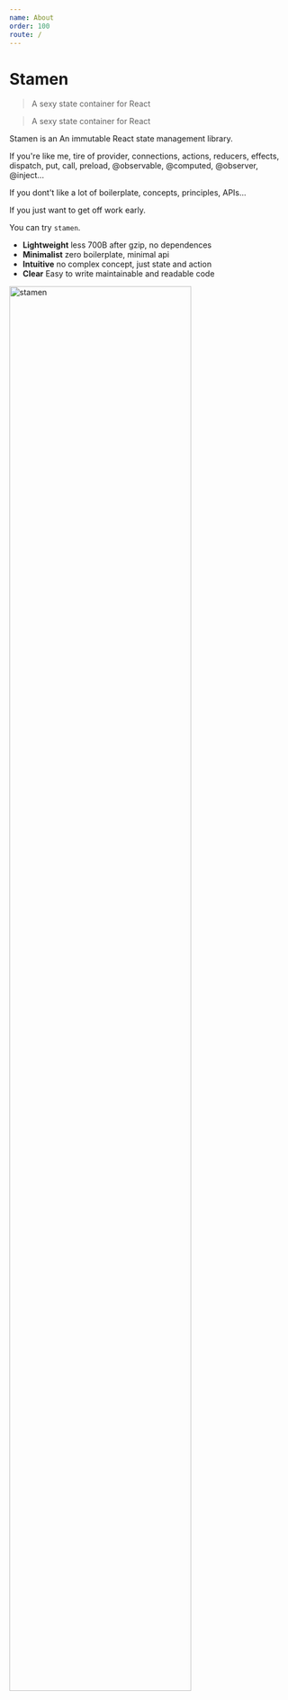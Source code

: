 ```yaml
---
name: About
order: 100
route: /
---
```


# Stamen

> A sexy state container for React

> A sexy state container for React

Stamen is an An immutable React state management library.

If you're like me, tire of
provider, connections, actions, reducers, effects, dispatch, put, call, preload, @observable, @computed, @observer, @inject...

If you dont't like a lot of boilerplate, concepts, principles, APIs...

If you just want to get off work early.

You can try `stamen`.

- **Lightweight** less 700B after gzip, no dependences
- **Minimalist** zero boilerplate, minimal api
- **Intuitive** no complex concept, just state and action
- **Clear** Easy to write maintainable and readable code

<img alt="stamen" src="http://forsigner.com/images/stamen.png?v=1" width="80%" />